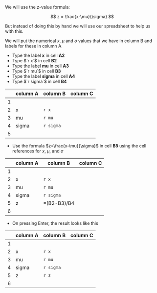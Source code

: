 
We will use the $z$-value formula: 

$$
z = \frac{x-\mu}{\sigma}
$$

But instead of doing this by hand we will use our spreadsheet to help us with this.

We will put the numerical $x$, $\mu$ and $\sigma$ values that we have in column
B and labels for these in column A.  

- Type the label **x** in cell **A2** 
- Type $`r x`$ in cell **B2** 
- Type the label **mu** in cell **A3** 
- Type $`r mu`$ in cell **B3** 
- Type the label **sigma** in cell **A4** 
- Type $`r sigma`$ in cell **B4** 

|     |    column A    |    column B    |    column C    |
|-----|----------------|----------------|----------------|
|  1  |                |                |                |
|  2  |      x         |   `r x`        |                |
|  3  |      mu        |   `r mu`       |                |
|  4  |      sigma     |   `r sigma`    |                |
|  5  |                |                |                |


- Use the formula $z=\frac{x-\mu}{\sigma}$ in cell **B5** using the cell
  references for $x$, $\mu$, and $\sigma$ 

|     |    column A    |    column B    |    column C    | 
|-----|----------------|----------------|----------------|
|  1  |                |                |                |
|  2  |      x         |   `r x`        |                |
|  3  |      mu        |   `r mu`       |                |
|  4  |      sigma     |   `r sigma`    |                |
|  5  |      z         | =(B2-B3)/B4    |                |
|  6  |                |                |                |

- On pressing Enter, the result looks like this 

|     |    column A    |    column B    |    column C    | 
|-----|----------------|----------------|----------------|
|  1  |                |                |                |
|  2  |      x         |   `r x`        |                |
|  3  |      mu        |   `r mu`       |                |
|  4  |      sigma     |   `r sigma`    |                |
|  5  |      z         |   `r z`        |                |
|  6  |                |                |                | 

